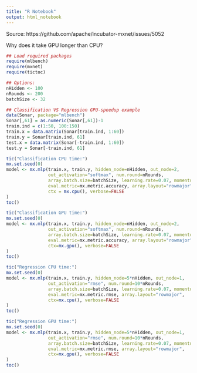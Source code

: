 ```yaml
---
title: "R Notebook"
output: html_notebook
---
```


Source: https://github.com/apache/incubator-mxnet/issues/5052

Why does it take GPU longer than CPU?


```r
## Load required packages
require(mlbench)
require(mxnet)
require(tictoc)

## Options:
nHidden <- 100
nRounds <- 200
batchSize <- 32

## Classification VS Regression GPU-speedup example
data(Sonar, package="mlbench")
Sonar[,61] = as.numeric(Sonar[,61])-1
train.ind = c(1:50, 100:150)
train.x = data.matrix(Sonar[train.ind, 1:60])
train.y = Sonar[train.ind, 61]
test.x = data.matrix(Sonar[-train.ind, 1:60])
test.y = Sonar[-train.ind, 61]

tic("Classification CPU time:")
mx.set.seed(0)
model <- mx.mlp(train.x, train.y, hidden_node=nHidden, out_node=2,
                out_activation="softmax", num.round=nRounds,
                array.batch.size=batchSize, learning.rate=0.07, momentum=0.9,
                eval.metric=mx.metric.accuracy, array.layout="rowmajor",
                ctx = mx.cpu(), verbose=FALSE
)
toc()

tic("Classification GPU time:")
mx.set.seed(0)
model <- mx.mlp(train.x, train.y, hidden_node=nHidden, out_node=2,
                out_activation="softmax", num.round=nRounds,
                array.batch.size=batchSize, learning.rate=0.07, momentum=0.9, 
                eval.metric=mx.metric.accuracy, array.layout="rowmajor",
                ctx=mx.gpu(), verbose=FALSE
)
toc()

tic("Regression CPU time:")
mx.set.seed(0)
model <- mx.mlp(train.x, train.y, hidden_node=5*nHidden, out_node=1,
                out_activation="rmse", num.round=10*nRounds,
                array.batch.size=batchSize, learning.rate=0.07, momentum=0.9, 
                eval.metric=mx.metric.rmse, array.layout="rowmajor",
                ctx=mx.cpu(), verbose=FALSE
)
toc()

tic("Regression GPU time:")
mx.set.seed(0)
model <- mx.mlp(train.x, train.y, hidden_node=5*nHidden, out_node=1,
                out_activation="rmse", num.round=10*nRounds,
                array.batch.size=batchSize, learning.rate=0.07, momentum=0.9, 
                eval.metric=mx.metric.rmse, array.layout="rowmajor",
                ctx=mx.gpu(), verbose=FALSE
)
toc()
```

